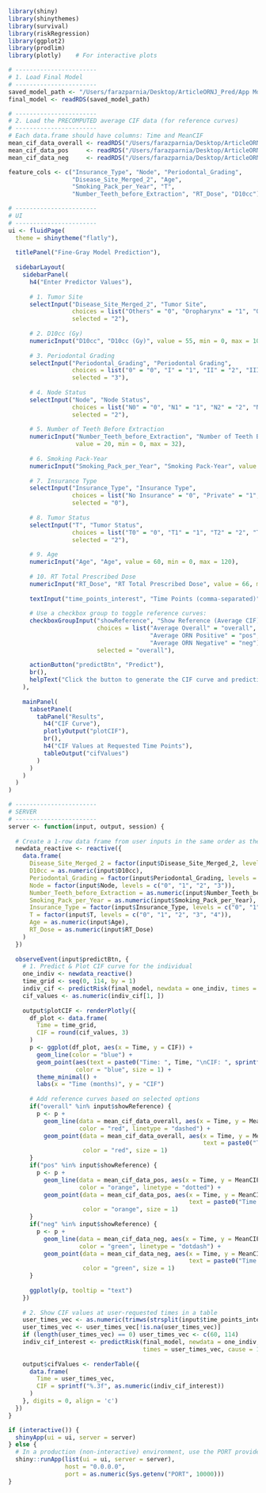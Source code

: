 ```r
library(shiny)
library(shinythemes)
library(survival)
library(riskRegression)
library(ggplot2)
library(prodlim)
library(plotly)    # For interactive plots

# -----------------------
# 1. Load Final Model
# -----------------------
saved_model_path <- "/Users/farazparnia/Desktop/ArticleORNJ_Pred/App Model_local2/final_fg_model.rds"
final_model <- readRDS(saved_model_path)

# -----------------------
# 2. Load the PRECOMPUTED average CIF data (for reference curves)
# -----------------------
# Each data.frame should have columns: Time and MeanCIF
mean_cif_data_overall <- readRDS("/Users/farazparnia/Desktop/ArticleORNJ_Pred/App Model_local2/mean_cif_data_all.rds")
mean_cif_data_pos     <- readRDS("/Users/farazparnia/Desktop/ArticleORNJ_Pred/App Model_local2/mean_cif_data_ORN_positive.rds")
mean_cif_data_neg     <- readRDS("/Users/farazparnia/Desktop/ArticleORNJ_Pred/App Model_local2/mean_cif_data_ORN_negative.rds")

feature_cols <- c("Insurance_Type", "Node", "Periodontal_Grading",
                  "Disease_Site_Merged_2", "Age", 
                  "Smoking_Pack_per_Year", "T",
                  "Number_Teeth_before_Extraction", "RT_Dose", "D10cc")

# -----------------------
# UI
# -----------------------
ui <- fluidPage(
  theme = shinytheme("flatly"),
  
  titlePanel("Fine-Gray Model Prediction"),
  
  sidebarLayout(
    sidebarPanel(
      h4("Enter Predictor Values"),
      
      # 1. Tumor Site
      selectInput("Disease_Site_Merged_2", "Tumor Site",
                  choices = list("Others" = "0", "Oropharynx" = "1", "Oral Cavity" = "2"),
                  selected = "2"),
      
      # 2. D10cc (Gy)
      numericInput("D10cc", "D10cc (Gy)", value = 55, min = 0, max = 100),
      
      # 3. Periodontal Grading
      selectInput("Periodontal_Grading", "Periodontal Grading",
                  choices = list("0" = "0", "I" = "1", "II" = "2", "III" = "3", "IV" = "4"),
                  selected = "3"),
      
      # 4. Node Status
      selectInput("Node", "Node Status",
                  choices = list("N0" = "0", "N1" = "1", "N2" = "2", "N3" = "3"),
                  selected = "2"),
      
      # 5. Number of Teeth Before Extraction
      numericInput("Number_Teeth_before_Extraction", "Number of Teeth Before Extraction", 
                   value = 20, min = 0, max = 32),
      
      # 6. Smoking Pack-Year
      numericInput("Smoking_Pack_per_Year", "Smoking Pack-Year", value = 50, min = 0, max = 200),
      
      # 7. Insurance Type
      selectInput("Insurance_Type", "Insurance Type",
                  choices = list("No Insurance" = "0", "Private" = "1", "Public" = "2"),
                  selected = "0"),
      
      # 8. Tumor Status
      selectInput("T", "Tumor Status",
                  choices = list("T0" = "0", "T1" = "1", "T2" = "2", "T3" = "3", "T4" = "4"),
                  selected = "2"),
      
      # 9. Age
      numericInput("Age", "Age", value = 60, min = 0, max = 120),
      
      # 10. RT Total Prescribed Dose
      numericInput("RT_Dose", "RT Total Prescribed Dose", value = 66, min = 0, max = 80),
      
      textInput("time_points_interest", "Time Points (comma-separated)", value = "60"),
      
      # Use a checkbox group to toggle reference curves:
      checkboxGroupInput("showReference", "Show Reference (Average CIF) Options", 
                         choices = list("Average Overall" = "overall", 
                                        "Average ORN Positive" = "pos", 
                                        "Average ORN Negative" = "neg"),
                         selected = "overall"),
      
      actionButton("predictBtn", "Predict"),
      br(),
      helpText("Click the button to generate the CIF curve and predictions.")
    ),
    
    mainPanel(
      tabsetPanel(
        tabPanel("Results",
          h4("CIF Curve"),
          plotlyOutput("plotCIF"),
          br(),
          h4("CIF Values at Requested Time Points"),
          tableOutput("cifValues")
        )
      )
    )
  )
)

# -----------------------
# SERVER
# -----------------------
server <- function(input, output, session) {
  
  # Create a 1-row data frame from user inputs in the same order as the UI
  newdata_reactive <- reactive({
    data.frame(
      Disease_Site_Merged_2 = factor(input$Disease_Site_Merged_2, levels = c("0", "1", "2")),
      D10cc = as.numeric(input$D10cc),
      Periodontal_Grading = factor(input$Periodontal_Grading, levels = c("0", "1", "2", "3", "4")),
      Node = factor(input$Node, levels = c("0", "1", "2", "3")),
      Number_Teeth_before_Extraction = as.numeric(input$Number_Teeth_before_Extraction),
      Smoking_Pack_per_Year = as.numeric(input$Smoking_Pack_per_Year),
      Insurance_Type = factor(input$Insurance_Type, levels = c("0", "1", "2")),
      T = factor(input$T, levels = c("0", "1", "2", "3", "4")),
      Age = as.numeric(input$Age),
      RT_Dose = as.numeric(input$RT_Dose)
    )
  })
  
  observeEvent(input$predictBtn, {
    # 1. Predict & Plot CIF curve for the individual
    one_indiv <- newdata_reactive()
    time_grid <- seq(0, 114, by = 1)
    indiv_cif <- predictRisk(final_model, newdata = one_indiv, times = time_grid, cause = 1)
    cif_values <- as.numeric(indiv_cif[1, ])
    
    output$plotCIF <- renderPlotly({
      df_plot <- data.frame(
        Time = time_grid,
        CIF = round(cif_values, 3)
      )
      p <- ggplot(df_plot, aes(x = Time, y = CIF)) +
        geom_line(color = "blue") +
        geom_point(aes(text = paste0("Time: ", Time, "\nCIF: ", sprintf('%.3f', CIF))),
                   color = "blue", size = 1) +
        theme_minimal() +
        labs(x = "Time (months)", y = "CIF")
      
      # Add reference curves based on selected options
      if("overall" %in% input$showReference) {
        p <- p +
          geom_line(data = mean_cif_data_overall, aes(x = Time, y = MeanCIF),
                    color = "red", linetype = "dashed") +
          geom_point(data = mean_cif_data_overall, aes(x = Time, y = MeanCIF,
                                                       text = paste0("Time: ", Time, "\nOverall CIF: ", sprintf('%.3f', MeanCIF))),
                     color = "red", size = 1)
      }
      if("pos" %in% input$showReference) {
        p <- p +
          geom_line(data = mean_cif_data_pos, aes(x = Time, y = MeanCIF),
                    color = "orange", linetype = "dotted") +
          geom_point(data = mean_cif_data_pos, aes(x = Time, y = MeanCIF,
                                                   text = paste0("Time: ", Time, "\nORN Positive CIF: ", sprintf('%.3f', MeanCIF))),
                     color = "orange", size = 1)
      }
      if("neg" %in% input$showReference) {
        p <- p +
          geom_line(data = mean_cif_data_neg, aes(x = Time, y = MeanCIF),
                    color = "green", linetype = "dotdash") +
          geom_point(data = mean_cif_data_neg, aes(x = Time, y = MeanCIF,
                                                   text = paste0("Time: ", Time, "\nORN Negative CIF: ", sprintf('%.3f', MeanCIF))),
                     color = "green", size = 1)
      }
      
      ggplotly(p, tooltip = "text")
    })
    
    # 2. Show CIF values at user-requested times in a table
    user_times_vec <- as.numeric(trimws(strsplit(input$time_points_interest, ",")[[1]]))
    user_times_vec <- user_times_vec[!is.na(user_times_vec)]
    if (length(user_times_vec) == 0) user_times_vec <- c(60, 114)
    indiv_cif_interest <- predictRisk(final_model, newdata = one_indiv, 
                                      times = user_times_vec, cause = 1)
    
    output$cifValues <- renderTable({
      data.frame(
        Time = user_times_vec,
        CIF = sprintf("%.3f", as.numeric(indiv_cif_interest))
      )
    }, digits = 0, align = 'c')
  })
}

if (interactive()) {
  shinyApp(ui = ui, server = server)
} else {
  # In a production (non-interactive) environment, use the PORT provided by Render.
  shiny::runApp(list(ui = ui, server = server), 
                host = "0.0.0.0", 
                port = as.numeric(Sys.getenv("PORT", 10000)))
}

```

